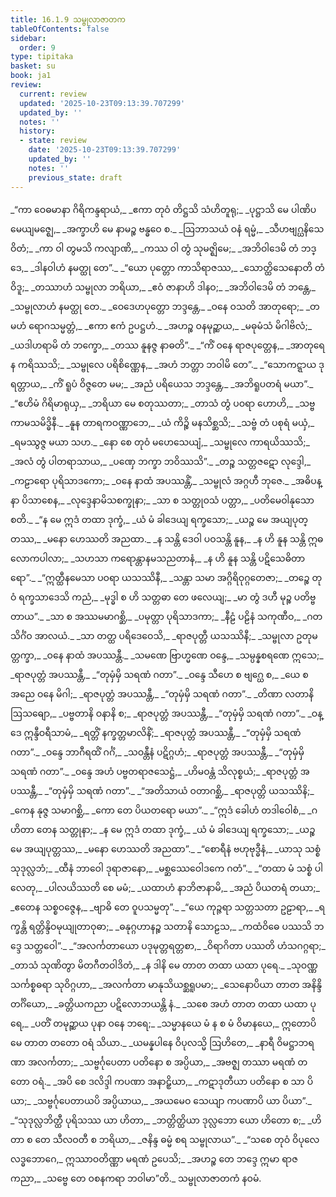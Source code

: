 ```yaml
---
title: 16.1.9 သမ္ဗုလာဇာတက
tableOfContents: false
sidebar:
  order: 9
type: tipitaka
basket: su
book: ja1
review:
  current: review
  updated: '2025-10-23T09:13:39.707299'
  updated_by: ''
  notes: ''
  history:
  - state: review
    date: '2025-10-23T09:13:39.707299'
    updated_by: ''
    notes: ''
    previous_state: draft
---
```



<ReviewStatus review={frontmatter.review} showDetails={true} />

<HypothesisAnnotation frontmatter={frontmatter} />

<DynamicBreadcrumb />

<Division number="297" book="ja1" e="ch" v="22" p="393">

<Paragraph number="3560" type="verses" book="ja1">
_“ကာ ဝေဓမာနာ ဂိရိကန္ဒရာယံ,_  
_ဧကာ တုဝံ တိဋ္ဌသိ သံဟိတူရု;_  
_ပုဋ္ဌာသိ မေ ပါဏိပမေယျမဇ္ဈေ,_  
_အက္ခာဟိ မေ နာမဉ္စ ဗန္ဓဝေ စ._  

</Paragraph>

</Division>
<Division number="298" book="ja1" e="ch" v="22" p="393">

<Paragraph number="3561" type="verses" book="ja1">
_ဩဘာသယံ ဝနံ ရမ္မံ,_  
_သီဟဗျဂ္ဃနိသေဝိတံ;_  
_ကာ ဝါ တွမသိ ကလျာဏိ,_  
_ကဿ ဝါ တွံ သုမဇ္ဈိမေ;_  
_အဘိဝါဒေမိ တံ ဘဒ္ဒေ,_  
_ဒါနဝါဟံ နမတ္ထု တေ”._  

</Paragraph>

</Division>
<Division number="299" book="ja1" e="ch" v="22" p="393">

<Paragraph number="3562" type="verses" book="ja1">
_“ယော ပုတ္တော ကာသိရာဇဿ,_  
_သောတ္ထိသေနောတိ တံ ဝိဒူ;_  
_တဿာဟံ သမ္ဗုလာ ဘရိယာ,_  
_ဧဝံ ဇာနာဟိ ဒါနဝ;_  
_အဘိဝါဒေမိ တံ ဘန္တေ,_  
_သမ္ဗုလာဟံ နမတ္ထု တေ._  

</Paragraph>

</Division>
<Division number="300" book="ja1" e="ch" v="22" p="393">

<Paragraph number="3563" type="verses" book="ja1">
_ဝေဒေဟပုတ္တော ဘဒ္ဒန္တေ,_  
_ဝနေ ဝသတိ အာတုရော;_  
_တမဟံ ရောဂသမ္မတ္တံ,_  
_ဧကာ ဧကံ ဥပဋ္ဌဟံ._  

</Paragraph>

</Division>
<Division number="301" book="ja1" e="ch" v="22" p="393">

<Paragraph number="3564" type="verses" book="ja1">
_အဟဉ္စ ဝနမုဉ္ဆာယ,_  
_မဓုမံသံ မိဂါဗိလံ;_  
_ယဒါဟရာမိ တံ ဘက္ခော,_  
_တဿ နူနဇ္ဇ နာဓတိ”._  

</Paragraph>

</Division>
<Division number="302" book="ja1" e="ch" v="22" p="393">

<Paragraph number="3565" type="verses" book="ja1">
_“ကိံ ဝနေ ရာဇပုတ္တေန,_  
_အာတုရေန ကရိဿသိ;_  
_သမ္ဗုလေ ပရိစိဏ္ဏေန,_  
_အဟံ ဘတ္တာ ဘဝါမိ တေ”._  

</Paragraph>

</Division>
<Division number="303" book="ja1" e="ch" v="22" p="393">

<Paragraph number="3566" type="verses" book="ja1">
_“သောကဋ္ဋာယ ဒုရတ္တာယ,_  
_ကိံ ရူပံ ဝိဇ္ဇတေ မမ;_  
_အညံ ပရိယေသ ဘဒ္ဒန္တေ,_  
_အဘိရူပတရံ မယာ”._  

</Paragraph>

</Division>
<Division number="304" book="ja1" e="ch" v="22" p="393">

<Paragraph number="3567" type="verses" book="ja1">
_“ဧဟိမံ ဂိရိမာရုယှ,_  
_ဘရိယာ မေ စတုဿတာ;_  
_တာသံ တွံ ပဝရာ ဟောဟိ,_  
_သဗ္ဗကာမသမိဒ္ဓိနီ._  

</Paragraph>

</Division>
<Division number="305" book="ja1" e="ch" v="22" p="393">

<Paragraph number="3568" type="verses" book="ja1">
_နူန တာရကဝဏ္ဏာဘေ,_  
_ယံ ကိဉ္စိ မနသိစ္ဆသိ;_  
_သဗ္ဗံ တံ ပစုရံ မယှံ,_  
_ရမဿွဇ္ဇ မယာ သဟ._  

</Paragraph>

</Division>
<Division number="306" book="ja1" e="ch" v="22" p="393">

<Paragraph number="3569" type="verses" book="ja1">
_နော စေ တုဝံ မဟေသေယျံ,_  
_သမ္ဗုလေ ကာရယိဿသိ;_  
_အလံ တွံ ပါတရာသာယ,_  
_ပဏှေ ဘက္ခာ ဘဝိဿသိ”._  

</Paragraph>

</Division>
<Division number="307" book="ja1" e="ch" v="22" p="394">

<Paragraph number="3570" type="verses" book="ja1">
_တဉ္စ သတ္တဇဋော လုဒ္ဒေါ,_  
_ကဠာရော ပုရိသာဒကော;_  
_ဝနေ နာထံ အပဿန္တိံ,_  
_သမ္ဗုလံ အဂ္ဂဟီ ဘုဇေ._  

</Paragraph>

</Division>
<Division number="308" book="ja1" e="ch" v="22" p="394">

<Paragraph number="3571" type="verses" book="ja1">
_အဓိပန္နာ ပိသာစေန,_  
_လုဒ္ဒေနာမိသစက္ခုနာ;_  
_သာ စ သတ္တုဝသံ ပတ္တာ,_  
_ပတိမေဝါနုသောစတိ._  

</Paragraph>

</Division>
<Division number="309" book="ja1" e="ch" v="22" p="394">

<Paragraph number="3572" type="verses" book="ja1">
_“န မေ ဣဒံ တထာ ဒုက္ခံ,_  
_ယံ မံ ခါဒေယျ ရက္ခသော;_  
_ယဉ္စ မေ အယျပုတ္တဿ,_  
_မနော ဟေဿတိ အညထာ._  

</Paragraph>

</Division>
<Division number="310" book="ja1" e="ch" v="22" p="394">

<Paragraph number="3573" type="verses" book="ja1">
_န သန္တိ ဒေဝါ ပဝသန္တိ နူန,_  
_န ဟိ နူန သန္တိ ဣဓ လောကပါလာ;_  
_သဟသာ ကရောန္တာနမသညတာနံ,_  
_န ဟိ နူန သန္တိ ပဋိသေဓိတာရော”._  

</Paragraph>

</Division>
<Division number="311" book="ja1" e="ch" v="22" p="394">

<Paragraph number="3574" type="verses" book="ja1">
_“ဣတ္ထီနမေသာ ပဝရာ ယသဿိနီ,_  
_သန္တာ သမာ အဂ္ဂိရိဝုဂ္ဂတေဇာ;_  
_တဉ္စေ တုဝံ ရက္ခသာဒေသိ ကညံ,_  
_မုဒ္ဓါ စ ဟိ သတ္တဓာ တေ ဖလေယျ;_  
_မာ တွံ ဒဟီ မုဉ္စ ပတိဗ္ဗတာယ”._  

</Paragraph>

</Division>
<Division number="312" book="ja1" e="ch" v="22" p="394">

<Paragraph number="3575" type="verses" book="ja1">
_သာ စ အဿမမာဂစ္ဆိ,_  
_ပမုတ္တာ ပုရိသာဒကာ;_  
_နီဠံ ပဠိနံ သကုဏီဝ,_  
_ဂတသိင်္ဂံဝ အာလယံ._  

</Paragraph>

</Division>
<Division number="313" book="ja1" e="ch" v="22" p="394">

<Paragraph number="3576" type="verses" book="ja1">
_သာ တတ္ထ ပရိဒေဝေသိ,_  
_ရာဇပုတ္တီ ယသဿိနီ;_  
_သမ္ဗုလာ ဥတုမတ္တက္ခာ,_  
_ဝနေ နာထံ အပဿန္တီ._  

</Paragraph>

</Division>
<Division number="314" book="ja1" e="ch" v="22" p="394">

<Paragraph number="3577" type="verses" book="ja1">
_သမဏေ ဗြာဟ္မဏေ ဝန္ဒေ,_  
_သမ္ပန္နစရဏေ ဣသေ;_  
_ရာဇပုတ္တံ အပဿန္တီ,_  
_“တုမှံမှိ သရဏံ ဂတာ”._  

</Paragraph>

</Division>
<Division number="315" book="ja1" e="ch" v="22" p="394">

<Paragraph number="3578" type="verses" book="ja1">
_ဝန္ဒေ သီဟေ စ ဗျဂ္ဃေ စ,_  
_ယေ စ အညေ ဝနေ မိဂါ;_  
_ရာဇပုတ္တံ အပဿန္တီ,_  
_“တုမှံမှိ သရဏံ ဂတာ”._  

</Paragraph>

</Division>
<Division number="316" book="ja1" e="ch" v="22" p="394">

<Paragraph number="3579" type="verses" book="ja1">
_တိဏာ လတာနိ ဩသဓျော,_  
_ပဗ္ဗတာနိ ဝနာနိ စ;_  
_ရာဇပုတ္တံ အပဿန္တီ,_  
_“တုမှံမှိ သရဏံ ဂတာ”._  

</Paragraph>

</Division>
<Division number="317" book="ja1" e="ch" v="22" p="395">

<Paragraph number="3580" type="verses" book="ja1">
_ဝန္ဒေ ဣန္ဒီဝရီသာမံ,_  
_ရတ္တိံ နက္ခတ္တမာလိနိံ;_  
_ရာဇပုတ္တံ အပဿန္တီ,_  
_“တုမှံမှိ သရဏံ ဂတာ”._  

</Paragraph>

</Division>
<Division number="318" book="ja1" e="ch" v="22" p="395">

<Paragraph number="3581" type="verses" book="ja1">
_ဝန္ဒေ ဘာဂီရထိံ ဂင်္ဂံ,_  
_သဝန္တီနံ ပဋိဂ္ဂဟံ;_  
_ရာဇပုတ္တံ အပဿန္တီ,_  
_“တုမှံမှိ သရဏံ ဂတာ”._  

</Paragraph>

</Division>
<Division number="319" book="ja1" e="ch" v="22" p="395">

<Paragraph number="3582" type="verses" book="ja1">
_ဝန္ဒေ အဟံ ပဗ္ဗတရာဇသေဋ္ဌံ,_  
_ဟိမဝန္တံ သိလုစ္စယံ;_  
_ရာဇပုတ္တံ အပဿန္တီ,_  
_“တုမှံမှိ သရဏံ ဂတာ”._  

</Paragraph>

</Division>
<Division number="320" book="ja1" e="ch" v="22" p="395">

<Paragraph number="3583" type="verses" book="ja1">
_“အတိသာယံ ဝတာဂစ္ဆိ,_  
_ရာဇပုတ္တိ ယသဿိနိ;_  
_ကေန နုဇ္ဇ သမာဂစ္ဆိ,_  
_ကော တေ ပိယတရော မယာ”._  

</Paragraph>

</Division>
<Division number="321" book="ja1" e="ch" v="22" p="395">

<Paragraph number="3584" type="verses" book="ja1">
_“ဣဒံ ခေါဟံ တဒါဝေါစံ,_  
_ဂဟိတာ တေန သတ္တုနာ;_  
_န မေ ဣဒံ တထာ ဒုက္ခံ,_  
_ယံ မံ ခါဒေယျ ရက္ခသော;_  
_ယဉ္စ မေ အယျပုတ္တဿ,_  
_မနော ဟေဿတိ အညထာ”._  

</Paragraph>

</Division>
<Division number="322" book="ja1" e="ch" v="22" p="395">

<Paragraph number="3585" type="verses" book="ja1">
_“စောရီနံ ဗဟုဗုဒ္ဓီနံ,_  
_ယာသု သစ္စံ သုဒုလ္လဘံ;_  
_ထီနံ ဘာဝေါ ဒုရာဇာနော,_  
_မစ္ဆဿေဝေါဒကေ ဂတံ”._  

</Paragraph>

</Division>
<Division number="323" book="ja1" e="ch" v="22" p="395">

<Paragraph number="3586" type="verses" book="ja1">
_“တထာ မံ သစ္စံ ပါလေတု,_  
_ပါလယိဿတိ စေ မမံ;_  
_ယထာဟံ နာဘိဇာနာမိ,_  
_အညံ ပိယတရံ တယာ;_  
_ဧတေန သစ္စဝဇ္ဇေန,_  
_ဗျာဓိ တေ ဝူပသမ္မတု”._  

</Paragraph>

</Division>
<Division number="324" book="ja1" e="ch" v="22" p="395">

<Paragraph number="3587" type="verses" book="ja1">
_“ယေ ကုဉ္ဇရာ သတ္တသတာ ဥဠာရာ,_  
_ရက္ခန္တိ ရတ္တိန္ဒိဝမုယျုတာဝုဓာ;_  
_ဓနုဂ္ဂဟာနဉ္စ သတာနိ သောဠသ,_  
_ကထံဝိဓေ ပဿသိ ဘဒ္ဒေ သတ္တဝေါ”._  

</Paragraph>

</Division>
<Division number="325" book="ja1" e="ch" v="22" p="395">

<Paragraph number="3588" type="verses" book="ja1">
_“အလင်္ကတာယော ပဒုမုတ္တရတ္တစာ,_  
_ဝိရာဂိတာ ပဿတိ ဟံသဂဂ္ဂရာ;_  
_တာသံ သုဏိတွာ မိတဂီတဝါဒိတံ,_  
_န ဒါနိ မေ တာတ တထာ ယထာ ပုရေ._  

</Paragraph>

</Division>
<Division number="326" book="ja1" e="ch" v="22" p="396">

<Paragraph number="3589" type="verses" book="ja1">
_သုဝဏ္ဏသင်္ကစ္စဓရာ သုဝိဂ္ဂဟာ,_  
_အလင်္ကတာ မာနုသိယစ္ဆရူပမာ;_  
_သေနောပိယာ တာတ အနိန္ဒိတင်္ဂိယော,_  
_ခတ္တိယကညာ ပဋိလောဘယန္တိ နံ._  

</Paragraph>

</Division>
<Division number="327" book="ja1" e="ch" v="22" p="396">

<Paragraph number="3590" type="verses" book="ja1">
_သစေ အဟံ တာတ တထာ ယထာ ပုရေ,_  
_ပတိံ တမုဉ္ဆာယ ပုနာ ဝနေ ဘရေ;_  
_သမ္မာနယေ မံ န စ မံ ဝိမာနယေ,_  
ဣတောပိ မေ တာတ တတော ဝရံ သိယာ._  

</Paragraph>

</Division>
<Division number="328" book="ja1" e="ch" v="22" p="396">

<Paragraph number="3591" type="verses" book="ja1">
_ယမန္နပါနေ ဝိပုလသ္မိ ဩဟိတေ,_  
_နာရီ ဝိမဋ္ဌာဘရဏာ အလင်္ကတာ;_  
_သဗ္ဗင်္ဂုပေတာ ပတိနော စ အပ္ပိယာ,_  
_အဗဇ္ဈ တဿာ မရဏံ တတော ဝရံ._  

</Paragraph>

</Division>
<Division number="329" book="ja1" e="ch" v="22" p="396">

<Paragraph number="3592" type="verses" book="ja1">
_အပိ စေ ဒလိဒ္ဒါ ကပဏာ အနာဠှိယာ,_  
_ကဋာဒုတီယာ ပတိနော စ သာ ပိယာ;_  
_သဗ္ဗင်္ဂုပေတာယပိ အပ္ပိယာယ,_  
_အယမေဝ သေယျာ ကပဏာပိ ယာ ပိယာ”._  

</Paragraph>

</Division>
<Division number="330" book="ja1" e="ch" v="22" p="396">

<Paragraph number="3593" type="verses" book="ja1">
_“သုဒုလ္လဘိတ္ထီ ပုရိသဿ ယာ ဟိတာ,_  
_ဘတ္တိတ္ထိယာ ဒုလ္လဘော ယော ဟိတော စ;_  
_ဟိတာ စ တေ သီလဝတီ စ ဘရိယာ,_  
_ဇနိန္ဒ ဓမ္မံ စရ သမ္ဗုလာယ”._  

</Paragraph>

</Division>
<Division number="331" book="ja1" e="ch" v="22" p="396">

<Paragraph number="3594" type="verses" book="ja1">
_“သစေ တုဝံ ဝိပုလေ လဒ္ဓဘောဂေ,_  
ဣဿာဝတိဏ္ဏာ မရဏံ ဥပေသိ;_  
_အဟဉ္စ တေ ဘဒ္ဒေ ဣမာ ရာဇကညာ,_  
_သဗ္ဗေ တေ ဝစနကရာ ဘဝါမာ”တိ._  


</Paragraph>
</Division>

<Paragraph number="3595" type="center" book="ja1">
သမ္ဗုလာဇာတကံ နဝမံ.
</Paragraph>